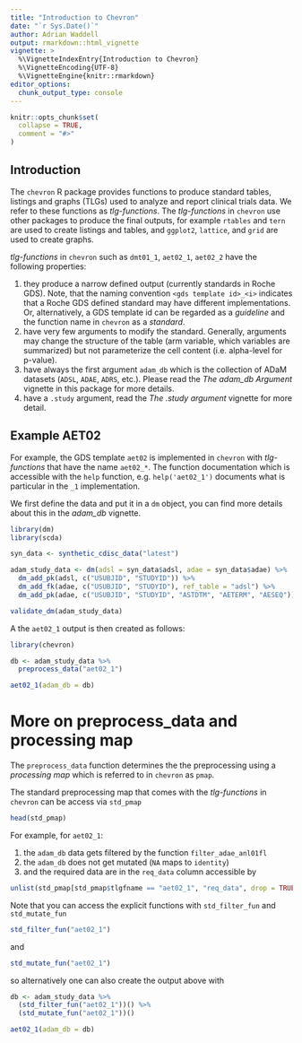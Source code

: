 ```yaml
---
title: "Introduction to Chevron"
date: "`r Sys.Date()`"
author: Adrian Waddell
output: rmarkdown::html_vignette
vignette: >
  %\VignetteIndexEntry{Introduction to Chevron}
  %\VignetteEncoding{UTF-8}
  %\VignetteEngine{knitr::rmarkdown}
editor_options:
  chunk_output_type: console
---
```


```r
knitr::opts_chunk$set(
  collapse = TRUE,
  comment = "#>"
)
```


## Introduction

The `chevron` R package provides functions to produce standard tables, listings and graphs (TLGs) used to analyze and
report clinical trials data. We refer to these functions as *tlg-functions*. The *tlg-functions* in `chevron` use other
packages to produce the final outputs, for example `rtables` and `tern` are used to create listings and tables, and
`ggplot2`, `lattice`, and `grid` are used to create graphs.


*tlg-functions* in `chevron` such as `dmt01_1`, `aet02_1`, `aet02_2` have the following properties:

1. they produce a narrow defined output (currently standards in Roche GDS). Note, that the naming convention
   `<gds template id>_<i>` indicates that a Roche GDS defined standard may have different implementations. Or,
    alternatively, a GDS template id can be regarded as a *guideline* and the function name in `chevron` as a
    *standard*.
1. have very few arguments to modify the standard. Generally, arguments may change the structure of the table (arm
variable, which variables are summarized) but not parameterize the cell content (i.e. alpha-level for p-value).
1. have always the first argument `adam_db` which is the collection of ADaM datasets (`ADSL`, `ADAE`,
`ADRS`, etc.). Please read the *The adam_db Argument* vignette in this package for more details.
1. have a `.study` argument, read the *The .study argument* vignette for more detail.

## Example AET02

For example, the GDS template `aet02` is implemented in `chevron` with *tlg-functions* that have the name `aet02_*`. The
function documentation which is accessible with the `help` function, e.g. `help('aet02_1')` documents what is particular
in the `_1` implementation.

We first define the data and put it in a `dm` object, you can find more details about this in the *adam_db* vignette.

```r
library(dm)
library(scda)

syn_data <- synthetic_cdisc_data("latest")

adam_study_data <- dm(adsl = syn_data$adsl, adae = syn_data$adae) %>%
  dm_add_pk(adsl, c("USUBJID", "STUDYID")) %>%
  dm_add_fk(adae, c("USUBJID", "STUDYID"), ref_table = "adsl") %>%
  dm_add_pk(adae, c("USUBJID", "STUDYID", "ASTDTM", "AETERM", "AESEQ"))

validate_dm(adam_study_data)
```

A the `aet02_1` output is then created as follows:

```r
library(chevron)

db <- adam_study_data %>%
  preprocess_data("aet02_1")

aet02_1(adam_db = db)
```


# More on preprocess_data and processing map

The `preprocess_data` function determines the the preprocessing using a *processing map* which is
referred to in `chevron` as `pmap`.

The standard preprocessing map that comes with the *tlg-functions* in `chevron` can be access via `std_pmap`

```r
head(std_pmap)
```

For example, for `aet02_1`:

1. the `adam_db` data gets filtered by the function `filter_adae_anl01fl`
2. the `adam_db` does not get mutated (`NA` maps to `identity`)
3. and the required data are in the `req_data` column accessible by

```r
unlist(std_pmap[std_pmap$tlgfname == "aet02_1", "req_data", drop = TRUE])
```

Note that you can access the explicit functions with `std_filter_fun` and `std_mutate_fun`

```r
std_filter_fun("aet02_1")
```

and


```r
std_mutate_fun("aet02_1")
```

so alternatively one can also create the output above with

```r
db <- adam_study_data %>%
  (std_filter_fun("aet02_1"))() %>%
  (std_mutate_fun("aet02_1"))()

aet02_1(adam_db = db)
```
